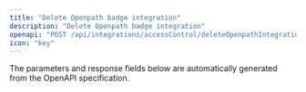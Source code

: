 ```yaml
---
title: "Delete Openpath badge integration"
description: "Delete Openpath badge integration"
openapi: "POST /api/integrations/accessControl/deleteOpenpathIntegration"
icon: "key"
---
```


<Note>
The parameters and response fields below are automatically generated from the OpenAPI specification.
</Note>
